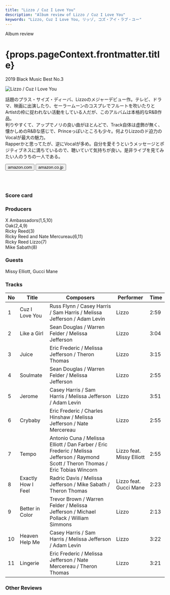 ```yaml
---
title: "Lizzo / Cuz I Love You"
description: "Album review of Lizzo / Cuz I Love You"
keywords: "Lizzo, Cuz I Love You, リッゾ, コズ・アイ・ラブ・ユー"
---
```






<p className="largeP">Album review</p>
<h1 className="h1--no--margin">{props.pageContext.frontmatter.title}</h1>
<p className="largeP">
  <Link to="/best50/2019/">2019 Black Music Best No.3</Link>
</p>

<Row  className="image-card-group">
	<Column colMd={3} colLg={4} noGutterMdLeft="">
       <ImageCard>

![Lizzo / Cuz I Love You](../../images/cd/lizzo1L.png)

</ImageCard>
	</Column>
	<Column colMd={4} colLg={8} noGutterMdLeft="">
	<p>
	話題のプラス・サイズ・ディーバ、Lizzoのメジャーデビュー作。テレビ、ドラマ、映画に出演したり、セーラームーンのコスプレでフルートを吹いたりとArtistの枠に捉われない活動をしている人だが、このアルバムは本格的なR&B作品。
	<br/>判りやすくて、アップでノリの良い曲がほとんどで、Track自体は虚飾が無く、懐かしめのR&Bな感じで、Princeっぽいところも少々。何よりLizzoのド迫力のVocalが最大の魅力。
	<br/>Rapperかと思ってたが、逆にVocalが多め。自分を愛そうというメッセージとポジティブネスに満ちているので、聴いていて気持ちが良い。是非ライブを見てみたい人のうちの一人である。
	</p>
	<div>
	  <Button className="button-right-mergin"  href="https://amzn.to/2TQFapy" renderIcon={ArrowUpRight} size='sm' kind='primary'>
      amazon.com
    </Button>
    <Button className="button-right-mergin"  href="https://amzn.to/2TScXP2" renderIcon={ArrowUpRight} size='sm' kind='secondary'>
      amazon.co.jp
    </Button>
	</div>
	<a style="display:inline-block;overflow:hidden;background:url(https://linkmaker.itunes.apple.com/ja-jp/lockup.svg?releaseDate=2019-04-19&kind=album&bubble=apple_music&style=mono-black) no-repeat;width:180px;height:45px;" href="https://geo.music.apple.com/jp/album/cuz-i-love-you/1452318774?mt=1&app=music&ls=1&at=11lcug"></a>
	<AdvJS2/>
	</Column>
</Row>
<Row >
	<Column colMd={4} colLg={4} noGutterMdLeft="">
<div>
  <h3>Score card</h3>
	<SliderJS1 value="2" />
  <SliderJS2 value="3" />
	<SliderJS3 value="1" />
  <SliderJS4 value="9" />
</div>
</Column>
<Column colMd={8} colLg={8} noGutterMdLeft="">
<div>
<h3>Producers</h3>
<p>
	X Ambassadors(1,5,10)
	<br/>Oak(2,4,9)
	<br/>Ricky Reed(3)
	<br/>Ricky Reed and Nate Mercureau(6,11)
	<br/>Ricky Reed Lizzo(7)
	<br/>Mike Sabath(8)
</p>
<h3>Guests</h3>
<p>
	Missy Elliott, Gucci Mane
</p>
</div>
</Column>
</Row>

<h3>Tracks</h3>

| No  | Title              | Composers                                                                                                                             | Performer                 | Time |
| --- | ------------------ | ------------------------------------------------------------------------------------------------------------------------------------- | ------------------------- | ---- |
| 1   | Cuz I Love You     | Russ Flynn / Casey Harris / Sam Harris / Melissa Jefferson / Adam Levin                                                               | Lizzo                     | 2:59 |
| 2   | Like a Girl        | Sean Douglas / Warren Felder / Melissa Jefferson                                                                                      | Lizzo                     | 3:04 |
| 3   | Juice              | Eric Frederic / Melissa Jefferson / Theron Thomas                                                                                     | Lizzo                     | 3:15 |
| 4   | Soulmate           | Sean Douglas / Warren Felder / Melissa Jefferson                                                                                      | Lizzo                     | 2:55 |
| 5   | Jerome             | Casey Harris / Sam Harris / Melissa Jefferson / Adam Levin                                                                            | Lizzo                     | 3:51 |
| 6   | Crybaby            | Eric Frederic / Charles Hinshaw / Melissa Jefferson / Nate Mercereau                                                                  | Lizzo                     | 2:55 |
| 7   | Tempo              | Antonio Cuna / Melissa Elliott / Dan Farber / Eric Frederic / Melissa Jefferson / Raymond Scott / Theron Thomas / Eric Tobias Wincorn | Lizzo feat. Missy Elliott | 2:55 |
| 8   | Exactly How I Feel | Radric Davis / Melissa Jefferson / Mike Sabath / Theron Thomas                                                                        | Lizzo feat. Gucci Mane    | 2:23 |
| 9   | Better in Color    | Trevor Brown / Warren Felder / Melissa Jefferson / Michael Pollack / William Simmons                                                  | Lizzo                     | 2:13 |
| 10  | Heaven Help Me     | Casey Harris / Sam Harris / Melissa Jefferson / Adam Levin                                                                            | Lizzo                     | 3:22 |
| 11  | Lingerie           | Eric Frederic / Melissa Jefferson / Nate Mercereau / Theron Thomas                                                                    | Lizzo                     | 3:21 |

<h3>Other Reviews</h3>

<Row>
  <Column colMd={3} colLg={3} noGutterMdLeft>
    <Review1 />
  </Column>
</Row>

<AdvJS3/>